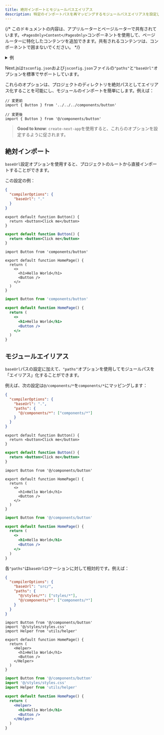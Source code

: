 ```yaml
---
title: 絶対インポートとモジュールパスエイリアス
description: 特定のインポートパスを再マッピングするモジュールパスエイリアスを設定します
---
```


{/* このドキュメントの内容は、アプリルーターとページルーターで共有されています。`<PagesOnly>Content</PagesOnly>`コンポーネントを使用して、ページルーターに特化したコンテンツを追加できます。共有されるコンテンツは、コンポーネントで囲まないでください。 */}

<details>
  <summary>例</summary>

- [絶対インポートとエイリアス](https://github.com/vercel/next.js/tree/canary/examples/with-absolute-imports)

</details>

Next.jsは`tsconfig.json`および`jsconfig.json`ファイルの`"paths"`と`"baseUrl"`オプションを標準でサポートしています。

これらのオプションは、プロジェクトのディレクトリを絶対パスとしてエイリアス化することを可能にし、モジュールのインポートを簡単にします。例えば：

```tsx
// 変更前
import { Button } from '../../../components/button'

// 変更後
import { Button } from '@/components/button'
```

> **Good to know**: `create-next-app`を使用すると、これらのオプションを設定するように促されます。

## 絶対インポート

`baseUrl`設定オプションを使用すると、プロジェクトのルートから直接インポートすることができます。

この設定の例：

```json filename="tsconfig.json or jsconfig.json"
{
  "compilerOptions": {
    "baseUrl": "."
  }
}
```

```tsx filename="components/button.tsx" switcher
export default function Button() {
  return <button>Click me</button>
}
```

```jsx filename="components/button.js" switcher
export default function Button() {
  return <button>Click me</button>
}
```

```tsx filename="app/page.tsx" switcher
import Button from 'components/button'

export default function HomePage() {
  return (
    <>
      <h1>Hello World</h1>
      <Button />
    </>
  )
}
```

```jsx filename="app/page.js" switcher
import Button from 'components/button'

export default function HomePage() {
  return (
    <>
      <h1>Hello World</h1>
      <Button />
    </>
  )
}
```

## モジュールエイリアス

`baseUrl`パスの設定に加えて、`"paths"`オプションを使用してモジュールパスを「エイリアス」化することができます。

例えば、次の設定は`@/components/*`を`components/*`にマッピングします：

```json filename="tsconfig.json or jsconfig.json"
{
  "compilerOptions": {
    "baseUrl": ".",
    "paths": {
      "@/components/*": ["components/*"]
    }
  }
}
```

```tsx filename="components/button.tsx" switcher
export default function Button() {
  return <button>Click me</button>
}
```

```jsx filename="components/button.js" switcher
export default function Button() {
  return <button>Click me</button>
}
```

```tsx filename="app/page.tsx" switcher
import Button from '@/components/button'

export default function HomePage() {
  return (
    <>
      <h1>Hello World</h1>
      <Button />
    </>
  )
}
```

```jsx filename="app/page.js" switcher
import Button from '@/components/button'

export default function HomePage() {
  return (
    <>
      <h1>Hello World</h1>
      <Button />
    </>
  )
}
```

各`"paths"`は`baseUrl`ロケーションに対して相対的です。例えば：

```json filename="tsconfig.json or jsconfig.json"
{
  "compilerOptions": {
    "baseUrl": "src/",
    "paths": {
      "@/styles/*": ["styles/*"],
      "@/components/*": ["components/*"]
    }
  }
}
```

```tsx filename="app/page.tsx" switcher
import Button from '@/components/button'
import '@/styles/styles.css'
import Helper from 'utils/helper'

export default function HomePage() {
  return (
    <Helper>
      <h1>Hello World</h1>
      <Button />
    </Helper>
  )
}
```

```jsx filename="app/page.js" switcher
import Button from '@/components/button'
import '@/styles/styles.css'
import Helper from 'utils/helper'

export default function HomePage() {
  return (
    <Helper>
      <h1>Hello World</h1>
      <Button />
    </Helper>
  )
}
```